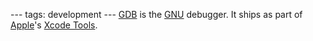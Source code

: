 ---
tags: development
---
[[GDB]] is the [[GNU]] debugger. It ships as part of [[Apple]]'s [[Xcode Tools]].
